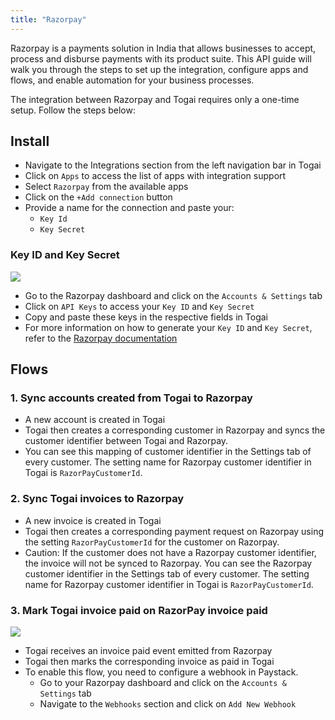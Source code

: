 ```yaml
---
title: "Razorpay"
---
```


Razorpay is a payments solution in India that allows businesses to accept, process and disburse payments with its product suite. This API guide will walk you through the steps to set up the integration, configure apps and flows, and enable automation for your business processes.

The integration between Razorpay and Togai requires only a one-time setup. Follow the steps below:

## Install
* Navigate to the Integrations section from the left navigation bar in Togai
* Click on `Apps` to access the list of apps with integration support
* Select `Razorpay` from the available apps
* Click on the `+Add connection` button 
* Provide a name for the connection and paste your:
    * `Key Id`
    * `Key Secret`

### Key ID and Key Secret
![](/docs/integrations/images/razorpay-api-key.png)

* Go to the Razorpay dashboard and click on the `Accounts & Settings` tab
* Click on `API Keys` to access your `Key ID` and `Key Secret` 
* Copy and paste these keys in the respective fields in Togai
* For more information on how to generate your `Key ID` and `Key Secret`, refer to the [Razorpay documentation](https://razorpay.com/docs/payments/dashboard/account-settings/api-keys/)

## Flows

### 1. Sync accounts created from Togai to Razorpay
* A new account is created in Togai
* Togai then creates a corresponding customer in Razorpay and syncs the customer identifier between Togai and Razorpay.
* You can see this mapping of customer identifier in the Settings tab of every customer. The setting name for Razorpay customer identifier in Togai is `RazorPayCustomerId`.

### 2. Sync Togai invoices to Razorpay
* A new invoice is created in Togai
* Togai then creates a corresponding payment request on Razorpay using the setting `RazorPayCustomerId` for the customer on Razorpay.
* Caution: If the customer does not have a Razorpay customer identifier, the invoice will not be synced to Razorpay. You can see the Razorpay customer identifier in the Settings tab of every customer. The setting name for Razorpay customer identifier in Togai is `RazorPayCustomerId`.

### 3. Mark Togai invoice paid on RazorPay invoice paid
![](/docs/integrations/images/razorpay-webhook.png)
* Togai receives an invoice paid event emitted from Razorpay
* Togai then marks the corresponding invoice as paid in Togai
* To enable this flow, you need to configure a webhook in Paystack.
    * Go to your Razorpay dashboard and click on the `Accounts & Settings` tab
    * Navigate to the `Webhooks` section and click on `Add New Webhook`